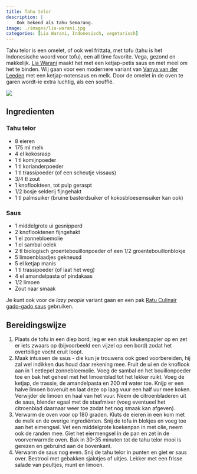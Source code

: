 ```yaml
---
title: Tahu telor
description: |
    Ook bekend als tahu Semarang.
image: ./images/lia-warani.jpg
categories: [Lia Warani, Indonesisch, vegetarisch]
---
```


:::{.grid}
:::{.g-col-8}
Tahu telor is een omelet, of ook wel frittata, met tofu (tahu is het Indonesische woord voor tofu), een all time favorite. Vega, gezond en makkelijk. [Lia Warani](https://kapitan.net/recepten/lia-warani.html) maakt het met een ketjap-petis saus en met meel om het te binden. Wij gaan voor een modernere variant van [Vanya van der Leeden](https://miljuschka.nl/tahu-telor-luchtige-tofu-omelet-ketjap-notensaus/) met een ketjap-notensaus en melk. Door de omelet in de oven te garen wordt-ie extra luchtig, als een soufflé.

:::
:::{.g-col-4}
![](./images/tahu-telor.jpg)
:::
:::


## Ingredienten

### Tahu telor

- 8 eieren
- 175 ml melk
- 4 el kokosrasp
- 1 tl komijnpoeder
- 1 tl korianderpoeder
- 1 tl trassipoeder (of een scheutje vissaus)
- 3/4 tl zout
- 1 knoflookteen, tot pulp geraspt
- 1/2 bosje selderij fijngehakt
- 1 tl palmsuiker (bruine basterdsuiker of kokosbloesemsuiker kan ook)

### Saus

- 1 middelgrote ui gesnipperd
- 2 knoflooktenen fijngehakt
- 1 el zonnebloemolie
- 1 el sambal oelek
- 2 tl biologisch groentebouillonpoeder of een 1/2 groentebouillonblokje
- 5 limoenblaadjes gekneusd
- 5 el ketjap manis
- 1 tl trassipoeder (of laat het weg)
- 4 el amandelpasta of pindakaas
- 1/2 limoen
- Zout naar smaak

Je kunt ook voor de _lazy people_ variant gaan en een pak [Ratu Culinair gado-gado saus](https://www.orientalwebshop.nl/nl/ratu-culinair-gado-gado-saus-400g) gebruiken.

## Bereidingswijze

1. Plaats de tofu in een diep bord, leg er een stuk keukenpapier op en zet er iets zwaars op (bijvoorbeeld een vijzel op een bord) zodat het overtollige vocht eruit loopt. 
2. Maak intussen de saus - die kun je trouwens ook goed voorbereiden, hij zal wel indikken dus houd daar rekening mee. Fruit de ui en de knoflook aan in 1 eetlepel zonnebloemolie. Voeg de sambal en het bouillonpoeder toe en bak het geheel met het limoenblad tot het lekker ruikt. Voeg de ketjap, de trassie, de amandelpasta en 200 ml water toe. Knijp er een halve limoen bovenuit en laat deze op laag vuur een half uur mee koken. Verwijder de limoen en haal van het vuur. Neem de citroenbladeren uit de saus, blender egaal met de staafmixer (voeg eventueel het citroenblad daarnaar weer toe zodat het nog smaak kan afgeven). 
3. Verwarm de oven voor op 180 graden. Kluts de eieren in een kom met de melk en de overige ingrediënten. Snij de tofu in blokjes en voeg toe aan het eimengsel. Vet een middelgrote koekenpan in met olie, neem ook de randen mee. Giet het eiermengsel in de pan en zet in de voorverwarmde oven. Bak in 30-35 minuten tot de tahu telor mooi is gerezen en gebruind aan de bovenkant. 
4. Verwarm de saus nog even. Snij de tahu telor in punten en giet er saus over. Bestrooi met gebakken sjalotjes of uitjes.  Lekker met een frisse salade van peultjes, munt en limoen. 
